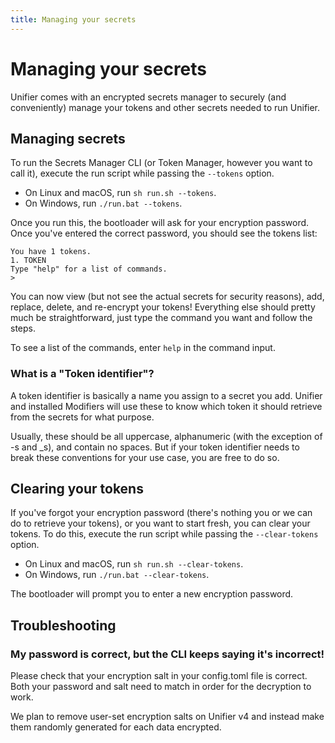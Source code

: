 ```yaml
---
title: Managing your secrets
---
```


# Managing your secrets

Unifier comes with an encrypted secrets manager to securely (and conveniently) manage your tokens and other secrets needed to run Unifier.

## Managing secrets

To run the Secrets Manager CLI (or Token Manager, however you want to call it), execute the run script while passing the `--tokens` option.

* On Linux and macOS, run `sh run.sh --tokens`.
* On Windows, run `./run.bat --tokens`.

Once you run this, the bootloader will ask for your encryption password. Once you've entered the correct password, you should see the tokens list:

```
You have 1 tokens.
1. TOKEN
Type "help" for a list of commands.
>
```

You can now view (but not see the actual secrets for security reasons), add, replace, delete, and re-encrypt your tokens! Everything else should pretty much be straightforward, just type the command you want and follow the steps.

To see a list of the commands, enter `help` in the command input.

### What is a "Token identifier"?

A token identifier is basically a name you assign to a secret you add. Unifier and installed Modifiers will use these to know which token it should retrieve from the secrets for what purpose.

Usually, these should be all uppercase, alphanumeric (with the exception of -s and \_s), and contain no spaces. But if your token identifier needs to break these conventions for your use case, you are free to do so.

## Clearing your tokens

If you've forgot your encryption password (there's nothing you or we can do to retrieve your tokens), or you want to start fresh, you can clear your tokens. To do this, execute the run script while passing the `--clear-tokens` option.

* On Linux and macOS, run `sh run.sh --clear-tokens`.
* On Windows, run `./run.bat --clear-tokens`.

The bootloader will prompt you to enter a new encryption password.

## Troubleshooting

### My password is correct, but the CLI keeps saying it's incorrect!

Please check that your encryption salt in your config.toml file is correct. Both your password and salt need to match in order for the decryption to work.

We plan to remove user-set encryption salts on Unifier v4 and instead make them randomly generated for each data encrypted.
